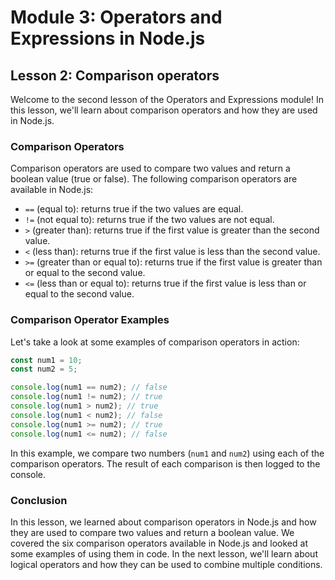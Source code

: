 # Module 3: Operators and Expressions in Node.js

## Lesson 2: Comparison operators

Welcome to the second lesson of the Operators and Expressions module! In this lesson, we'll learn about comparison operators and how they are used in Node.js.

### Comparison Operators

Comparison operators are used to compare two values and return a boolean value (true or false). The following comparison operators are available in Node.js:

- `==` (equal to): returns true if the two values are equal.
- `!=` (not equal to): returns true if the two values are not equal.
- `>` (greater than): returns true if the first value is greater than the second value.
- `<` (less than): returns true if the first value is less than the second value.
- `>=` (greater than or equal to): returns true if the first value is greater than or equal to the second value.
- `<=` (less than or equal to): returns true if the first value is less than or equal to the second value.

### Comparison Operator Examples

Let's take a look at some examples of comparison operators in action:

```javascript
const num1 = 10;
const num2 = 5;

console.log(num1 == num2); // false
console.log(num1 != num2); // true
console.log(num1 > num2); // true
console.log(num1 < num2); // false
console.log(num1 >= num2); // true
console.log(num1 <= num2); // false
```

In this example, we compare two numbers (`num1` and `num2`) using each of the comparison operators. The result of each comparison is then logged to the console.

### Conclusion

In this lesson, we learned about comparison operators in Node.js and how they are used to compare two values and return a boolean value. We covered the six comparison operators available in Node.js and looked at some examples of using them in code. In the next lesson, we'll learn about logical operators and how they can be used to combine multiple conditions.
